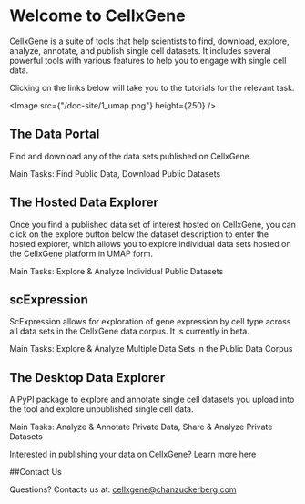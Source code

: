 # Welcome to CellxGene

CellxGene is a suite of tools that help scientists to find, download, explore, analyze, annotate, and publish single cell datasets. It includes several powerful tools with various features to help you to engage with single cell data.

Clicking on the links below will take you to the tutorials for the relevant task.

<Image src={"/doc-site/1_umap.png"} height={250} />

## The Data Portal

Find and download any of the data sets published on CellxGene.

Main Tasks: <NextLink href="/docs/02__Find%20Published%20Data">Find Public Data</NextLink>, <NextLink href="/docs/03__Download%20Published%20Data">Download Public Datasets</NextLink>

## The Hosted Data Explorer

Once you find a published data set of interest hosted on CellxGene, you can click on the explore button below the dataset description to enter the hosted explorer, which allows you to explore individual data sets hosted on the CellxGene platform in UMAP form.

Main Tasks: <NextLink href="/docs/04__Analyze%20Public%20Data/4_0__Analyze-Public-Data">Explore & Analyze Individual Public Datasets</NextLink>

## scExpression

ScExpression allows for exploration of gene expression by cell type across all data sets in the CellxGene data corpus. It is currently in beta.

Main Tasks: <NextLink href="/docs/04__Analyze%20Public%20Data/4_2__scExpression%20Documentation/4_2_1__scExpression%20Documentation">Explore & Analyze Multiple Data Sets in the Public Data Corpus</NextLink>

## The Desktop Data Explorer

A PyPI package to explore and annotate single cell datasets you upload into the tool and explore unpublished single cell data.

Main Tasks: <NextLink href="/docs/05__Annotate%20and%20Analyze%20Your%20Data/5_0__Annotate%20and%20Analyze%20Your%20Data">Analyze & Annotate Private Data</NextLink>, Share & Analyze Private Datasets

Interested in publishing your data on CellxGene? Learn more [here](https://github.com/chanzuckerberg/single-cell-curation/)

##Contact Us

Questions? Contacts us at: [cellxgene@chanzuckerberg.com](mailto:cellxgene@chanzuckerberg.com)
